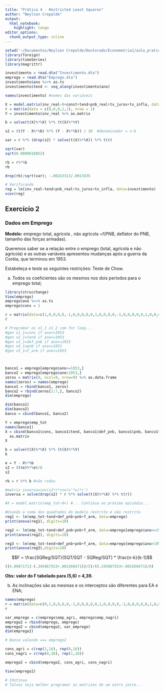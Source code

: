```yaml
---
title: "Prática 4 - Restricted Least Squares"
author: "Neylson Crepalde"
output: 
  html_notebook:
    highlight: tango
editor_options: 
  chunk_output_type: inline
---
```


```r
setwd('~/Documentos/Neylson Crepalde/Doutorado/Econometria1/aula_pratica3')
library(foreign)
library(timeSeries)
library(magrittr)

investimento = read.dta("Investimento.dta")
emprego = read.dta("Emprego.dta")
investimento$ano %<>% as.ts
investimento$tend <- seq_along(investimento$ano)

names(investimento) #nomes das variáveis
```

```r
X = model.matrix(inv_real~0+const+tend+pnb_real+tx_juros+tx_infla, data = investimento)
r = matrix(data = c(0,0,0,1,1), nrow = 1)
Y = investimento$inv_real %>% as.matrix

b = solve(t(X)%*%X) %*% (t(X)%*%Y)

s2 = (t(Y - X%*%b) %*% (Y - X%*%b)) / 10  #denominador = n-k

var = r %*% (drop(s2) * solve(t(X)%*%X)) %*% t(r)

sqrt(var)
sqrt(0.0000018052)

rb = r%*%b
rb

drop(rb)/sqrt(var); -.00243313/.0013435

# Verificando
reg = lm(inv_real~tend+pnb_real+tx_juros+tx_infla, data=investimento)
vcov(reg)
```

## Exercício 2
### Dados em Emprego

**Modelo:** emprego total, agrícola , não agrícola =f(PNB, deflator do PNB, tamanho das forças armadas).

Queremos saber se a relação entre o emprego (total, agrícola e não agrícola) e as outras variáveis apresentou mudanças após a guerra da Coréia, que terminou em 1953.

Estabeleça e teste as seguintes restrições: Teste de Chow.
		
a) Todos os coeficientes são os mesmos nos dois períodos para o emprego total;

```r
library(strucchange)
View(emprego)
emprego$ano %<>% as.ts
emprego$cons = 1

r = matrix(data=c(1,0,0,0,0,-1,0,0,0,0,0,1,0,0,0,0,-1,0,0,0,0,0,1,0,0,0,0,-1,0,0,0,0,0,1,0,0,0,0,-1,0,0,0,0,0,1,0,0,0,0,-1), nrow = 5, byrow = T)
r

# Programar os x1_1 x1_2 com for loop...
#gen x1_1=cons if ano<=1953
#gen x2_1=tend if ano<=1953
#gen x3_1=def_pnb if ano<=1953
#gen x4_1=pnb if ano<=1953
#gen x5_1=f_arm if ano<=1953



banco1 = emprego[emprego$ano<=1953,]
banco2 = emprego[emprego$ano>1953,]
zeros = matrix(0, ncol=9, nrow=9) %>% as.data.frame
names(zeros) = names(emprego)
banco1 = rbind(banco1, zeros)
banco2 = rbind(zeros[1:7,], banco2)
dim(emprego)

dim(banco1)
dim(banco2)
banco = cbind(banco1, banco2)

Y = emprego$emp_tot
names(banco1)
X = cbind(banco1$cons, banco1$tend, banco1$def_pnb, banco1$pnb, banco1$f_arm) %>%
  as.matrix
X

b = solve(t(X)%*%X) %*% (t(X)%*%Y)
b

e = Y - X%*%b
s2 = (t(e)%*%e)/6
s2

rb = r %*% b #não rodou

#matrix inversa=inv(s2*r*inv(x'*x)*r')
inversa = solve(drop(s2) * r %*% solve(t(X)%*%X) %*% t(r))

#X = model.matrix(emp_tot~0+) #... Continua no próximo episódio...
```


```r
#Usando a soma dos quadrados do modelo restrito e não restrito
reg1 <- lm(emp_tot~tend+def_pnb+pnb+f_arm, data=emprego)
print(anova(reg1), digits=10)

reg2 <- lm(emp_tot~tend+def_pnb+pnb+f_arm, data=emprego[emprego$ano<=1953,])
print(anova(reg2), digits=10)

reg3 <- lm(emp_tot~tend+def_pnb+pnb+f_arm, data=emprego[emprego$ano>1953,])
print(anova(reg3),digits=10)
```

$$F = \frac{SQReg/SQT}{SQT/SQT - SQReg/SQT} * \frac{n-k}{k-1}$$



```r
((4.89871713-(.345067553+.801560471))/5)/((.345067553+.801560471)/6)

```

**Obs: valor do F tabelado para (5,6) = 4,39.**


b) As inclinações são as mesmas e os interceptos são diferentes para EA e ENA;

```r
names(emprego)
r = matrix(data=c(0,1,0,0,0,0,-1,0,0,0,0,0,1,0,0,0,0,-1,0,0,0,0,0,1,0,0,0,0,-1,0,0,0,0,0,1,0,0,0,0,-1), nrow = 4, byrow = T)
r

var_emprego = c(emprego$emp_agri, emprego$emp_nagri)
emprego2 = rbind(emprego, emprego)
emprego2 = cbind(emprego2, var_emprego)
dim(emprego2)

# Banco valendo === emprego2

cons_agri = c(rep(1,16), rep(0,16))
cons_nagri = c(rep(0,16), rep(1,16))

emprego2 = cbind(emprego2, cons_agri, cons_nagri)

View(emprego2)

# COntinua
# Talvez seja melhor programar as matrizes de um outro jeito...

```












